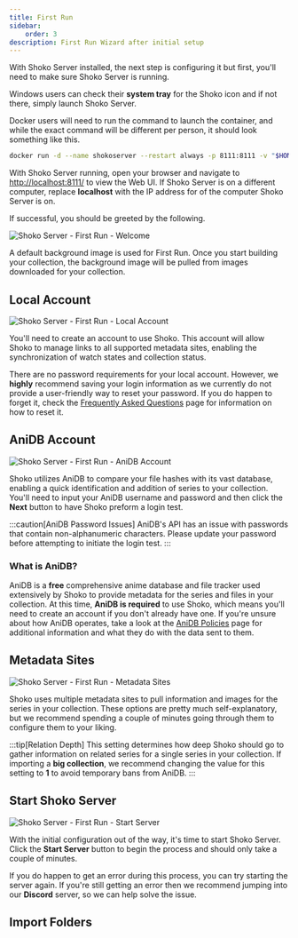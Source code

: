 ```yaml
---
title: First Run
sidebar:
    order: 3
description: First Run Wizard after initial setup
---
```


With Shoko Server installed, the next step is configuring it but first, you'll need to make sure Shoko Server is running.

Windows users can check their **system tray** for the Shoko icon and if not there, simply launch Shoko Server.

Docker users will need to run the command to launch the container, and while the exact command will be different per
person, it should look something like this.

```sh
docker run -d --name shokoserver --restart always -p 8111:8111 -v "$HOME/.shoko:/home/shoko/.shoko" -v "/path/to/anime:/mnt/anime" -v "/path/to/import:/mnt/import" -e PUID=$UID -e PGID=$GID shokoanime/server:latest
```

With Shoko Server running, open your browser and navigate to [http://localhost:8111/](http://localhost:8111/) to view
the Web UI. If Shoko Server is on a different computer, replace **localhost** with the IP address for of the computer
Shoko Server is on.

If successful, you should be greeted by the following.

![Shoko Server - First Run - Welcome](./src/assets/shoko-server/shoko-server-first-run-welcome.png)

A default background image is used for First Run. Once you start building your collection, the background image will
be pulled from images downloaded for your collection.

## Local Account

![Shoko Server - First Run - Local Account](./src/assets/shoko-server/shoko-server-first-run-local-account.png)

You'll need to create an account to use Shoko. This account will allow Shoko to manage links to all supported metadata
sites, enabling the synchronization of watch states and collection status.

There are no password requirements for your local account. However, we **highly** recommend saving your login
information as we currently do not provide a user-friendly way to reset your password. If you do happen to forget it,
check the [Frequently Asked Questions](../../faq) page for information on how to reset it.

## AniDB Account

![Shoko Server - First Run - AniDB Account](./src/assets/shoko-server/shoko-server-first-run-anidb-account.png)

Shoko utilizes AniDB to compare your file hashes with its vast database, enabling a quick identification and addition
of series to your collection. You'll need to input your AniDB username and password and then click the **Next** button
to have Shoko preform a login test.

:::caution[AniDB Password Issues]
AniDB's API has an issue with passwords that contain non-alphanumeric characters. Please update your password before
attempting to initiate the login test.
:::

### What is AniDB?

AniDB is a **free** comprehensive anime database and file tracker used extensively by Shoko to provide metadata for
the series and files in your collection. At this time, **AniDB is required** to use Shoko, which means you'll need to
create an account if you don't already have one. If you're unsure about how AniDB operates, take a look at the
[AniDB Policies](https://anidb.net/policy) page for additional information and what they do with the data sent to them.

## Metadata Sites

![Shoko Server - First Run - Metadata Sites](./src/assets/shoko-server/shoko-server-first-run-metadata-sites.png)

Shoko uses multiple metadata sites to pull information and images for the series in your collection. These options
are pretty much self-explanatory, but we recommend spending a couple of minutes going through them to configure them
to your liking.

:::tip[Relation Depth]
This setting determines how deep Shoko should go to gather information on related series for a single series in your
collection. If importing a **big collection**, we recommend changing the value for this setting to **1** to avoid
temporary bans from AniDB.
:::

## Start Shoko Server

![Shoko Server - First Run - Start Server](./src/assets/shoko-server/shoko-server-first-run-starting-server.png)

With the initial configuration out of the way, it's time to start Shoko Server. Click the **Start Server** button to
begin the process and should only take a couple of minutes.

If you do happen to get an error during this process, you can try starting the server again. If you're still getting
an error then we recommend jumping into our **Discord** server, so we can help solve the issue.

## Import Folders